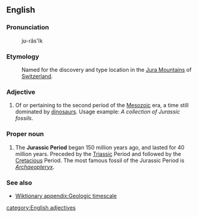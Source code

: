 ==English==

=== Pronunciation ===
:jʊ-răs'ĭk

=== Etymology ===
:Named for the discovery and type location in the [[Jura Mountains]] of [[Switzerland]].

=== Adjective ===
{{wikipedia}}
#{{geology}} Of or pertaining to the second period of the [[Mesozoic]] era, a time still dominated by [[dinosaur]]s. Usage example: ''A collection of Jurassic fossils''.

=== Proper noun ===

#The '''Jurassic Period''' began 150 million years ago, and lasted for 40 million years. Preceded by the [[Triassic]] Period and followed by the [[Cretacious]] Period. The most famous fossil of the Jurassic Period is ''[[Archaeopteryx]]''.
===See also===
*[[Wiktionary appendix:Geologic timescale]]
[[category:English adjectives]]